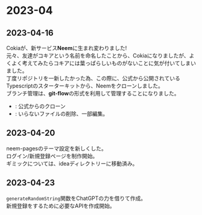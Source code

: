 
# 2023-04

## 2023-04-16
Cokiaが、新サービス**Neem**に生まれ変わりました!  
元々、友達がコキアという名前を命名したことから、Cokiaになりましたが、よくよく考えてみたらコキアには葉っぱらしいものがないことに気が付いてしまいました。  
丁度リポジトリを一新したかった為、この際に、公式から公開されているTypescriptのスターターキットから、Neemをクローンしました。  
ブランチ管理は、**git-flow**の形式を利用して管理することになりました。
 - <CommitLink id="48f0a49" platform="web" />: 公式からのクローン
 - <CommitLink id="fcb470e" platform="web" />: いらないファイルの削除、一部編集。

## 2023-04-20
neem-pagesのテーマ設定を新しくした。  
ログイン/新規登録ページを制作開始。  
ギミックについては、ideaディレクトリーに移動済み。

## 2023-04-23
`generateRandomString`関数をChatGPTの力を借りて作成。  
新規登録をするために必要なAPIを作成開始。  